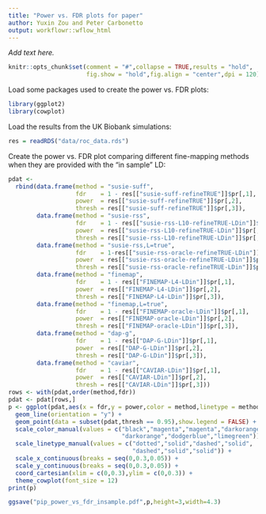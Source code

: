 ```yaml
---
title: "Power vs. FDR plots for paper"
author: Yuxin Zou and Peter Carbonetto
output: workflowr::wflow_html
---
```


*Add text here.*

```r
knitr::opts_chunk$set(comment = "#",collapse = TRUE,results = "hold",
                      fig.show = "hold",fig.align = "center",dpi = 120)
```

Load some packages used to create the power vs. FDR plots:

```r
library(ggplot2)
library(cowplot)
```

Load the results from the UK Biobank simulations:

```r
res = readRDS("data/roc_data.rds")
```

Create the power vs. FDR plot comparing different fine-mapping methods
when they are provided with the "in sample" LD:

```r
pdat <-
  rbind(data.frame(method = "susie-suff",
                   fdr    = 1 - res[["susie-suff-refineTRUE"]]$pr[,1],
			       power  = res[["susie-suff-refineTRUE"]]$pr[,2],
			       thresh = res[["susie-suff-refineTRUE"]]$pr[,3]),
        data.frame(method = "susie-rss",
                   fdr    = 1 - res[["susie-rss-L10-refineTRUE-LDin"]]$pr[,1],
                   power  = res[["susie-rss-L10-refineTRUE-LDin"]]$pr[,2],
                   thresh = res[["susie-rss-L10-refineTRUE-LDin"]]$pr[,3]),
        data.frame(method = "susie-rss,L=true",
                   fdr    = 1-res[["susie-rss-oracle-refineTRUE-LDin"]]$pr[,1],
                   power  = res[["susie-rss-oracle-refineTRUE-LDin"]]$pr[,2],
                   thresh = res[["susie-rss-oracle-refineTRUE-LDin"]]$pr[,3]),
        data.frame(method = "finemap",
                   fdr    = 1 - res[["FINEMAP-L4-LDin"]]$pr[,1],
                   power  = res[["FINEMAP-L4-LDin"]]$pr[,2],
                   thresh = res[["FINEMAP-L4-LDin"]]$pr[,3]),
        data.frame(method = "finemap,L=true",
                   fdr    = 1 - res[["FINEMAP-oracle-LDin"]]$pr[,1],
                   power  = res[["FINEMAP-oracle-LDin"]]$pr[,2],
                   thresh = res[["FINEMAP-oracle-LDin"]]$pr[,3]),
        data.frame(method = "dap-g",
                   fdr    = 1 - res[["DAP-G-LDin"]]$pr[,1],
                   power  = res[["DAP-G-LDin"]]$pr[,2],
                   thresh = res[["DAP-G-LDin"]]$pr[,3]),
        data.frame(method = "caviar",
                   fdr    = 1 - res[["CAVIAR-LDin"]]$pr[,1],
                   power  = res[["CAVIAR-LDin"]]$pr[,2],
                   thresh = res[["CAVIAR-LDin"]]$pr[,3]))
rows <- with(pdat,order(method,fdr))
pdat <- pdat[rows,]
p <- ggplot(pdat,aes(x = fdr,y = power,color = method,linetype = method)) +
  geom_line(orientation = "y") +
  geom_point(data = subset(pdat,thresh == 0.95),show.legend = FALSE) +
  scale_color_manual(values = c("black","magenta","magenta","darkorange",
                                "darkorange","dodgerblue","limegreen")) +
  scale_linetype_manual(values = c("dotted","solid","dashed","solid",
                                   "dashed","solid","solid")) +
  scale_x_continuous(breaks = seq(0,0.3,0.05)) +
  scale_y_continuous(breaks = seq(0,0.3,0.05)) +
  coord_cartesian(xlim = c(0,0.3),ylim = c(0,0.3)) +
  theme_cowplot(font_size = 12)
print(p)
```

```r
ggsave("pip_power_vs_fdr_insample.pdf",p,height=3,width=4.3)
```
